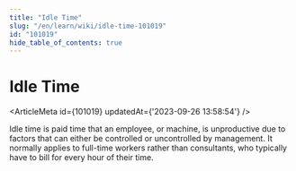 ```yaml
---
title: "Idle Time"
slug: "/en/learn/wiki/idle-time-101019"
id: "101019"
hide_table_of_contents: true
---
```



# Idle Time

<ArticleMeta id={101019} updatedAt={'2023-09-26 13:58:54'} />
<div className='border-solid border-b border-t-0 my-4 border-[var(--ifm-color-gray-300)]' />

Idle time is paid time that an employee, or machine, is unproductive due to factors that can either be controlled or uncontrolled by management. It normally applies to full-time workers rather than consultants, who typically have to bill for every hour of their time.
